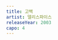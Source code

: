 ```yaml
---
title: 고백
artist: 델리스파이스
releaseYear: 2003
capo: 4
---
```


<ScoreWrapper>
  <ScorePhrase
    phrase={{
      lyrics: ' 중2때까진 늘 첫째 줄에 겨우 160이 됐을 무렵',
      chordList: [
        { name: 'G', position: 0 },
        { name: 'A7', position: 10 },
        { name: 'C', position: 14 },
        { name: 'G', position: 24 },
      ],
    }}
  />
  <ScorePhrase
    phrase={{
      lyrics: ' 쓸만한 녀석들은 모두 다 이미 첫사랑 진행 중',
      chordList: [
        { name: 'G', position: 0 },
        { name: 'A7', position: 10 },
        { name: 'C', position: 16 },
        { name: 'G', position: 26 },
        { name: 'D', position: 30 },
      ],
    }}
  />
  <ScorePhrase
    phrase={{
      lyrics: ' 정말 듣고 싶었던 말이야 물론 2년전 일이지만',
      chordList: [
        { name: 'Em', position: 0 },
        { name: 'A7', position: 11 },
        { name: 'C', position: 18 },
        { name: 'G', position: 26 },
        { name: 'D', position: 30 },
      ],
    }}
  />
  <ScorePhrase
    phrase={{
      lyrics: ' 기뻐야하는 게 당연한데 내 기분은 그게 아냐',
      chordList: [
        { name: 'Em', position: 0 },
        { name: 'A7', position: 10 },
        { name: 'C', position: 16 },
        { name: 'Cm', position: 21 },
        { name: 'G', position: 25 },
      ],
    }}
  />
  <ScorePhrase
    phrase={{
      lyrics: '하지만 미안해 네 넓은 가슴에 묻혀 다른 누구를 생각했었어',
      chordList: [
        { name: 'G', position: 4 },
        { name: 'A7', position: 15 },
        { name: 'C', position: 23 },
        { name: 'G', position: 29 },
      ],
    }}
  />
  <ScorePhrase
    phrase={{
      lyrics: '미안해 너의 손을 잡고 걸을 때에도 떠올렸었어 그 사람을',
      chordList: [
        { name: 'G', position: 4 },
        { name: 'A7', position: 16 },
        { name: 'C', position: 22 },
        { name: 'G', position: 30 },
      ],
    }}
  />
  <ScorePhrase
    phrase={{
      lyrics: ' 널 좋아하면 좋아할수록 상처 입은 날들이 더 많아',
      chordList: [
        { name: 'G', position: 0 },
        { name: 'A7', position: 10 },
        { name: 'C', position: 13 },
        { name: 'G', position: 24 },
      ],
    }}
  />
  <ScorePhrase
    phrase={{
      lyrics: ' 모두가 즐거운 한 때에도 나는 늘 그곳에 없어',
      chordList: [
        { name: 'G', position: 0 },
        { name: 'A7', position: 11 },
        { name: 'C', position: 16 },
        { name: 'G', position: 26 },
        { name: 'D', position: 30 },
      ],
    }}
  />
  <ScorePhrase
    phrase={{
      lyrics: ' 정말 미안한 일을 한걸까 나쁘진 않았었지만',
      chordList: [
        { name: 'Em', position: 0 },
        { name: 'A7', position: 11 },
        { name: 'C', position: 16 },
        { name: 'G', position: 25 },
        { name: 'D', position: 29 },
      ],
    }}
  />
  <ScorePhrase
    phrase={{
      lyrics: ' 친구인 채였다면 오히려 즐거웠을 것만 같아',
      chordList: [
        { name: 'Em', position: 0 },
        { name: 'A7', position: 10 },
        { name: 'C', position: 15 },
        { name: 'Cm', position: 20 },
        { name: 'G', position: 26 },
      ],
    }}
  />
  <ScorePhrase
    phrase={{
      lyrics: '하지만 미안해 네 넓은 가슴에 묻혀 다른 누구를 생각했었어',
      chordList: [
        { name: 'G', position: 4 },
        { name: 'A7', position: 15 },
        { name: 'C', position: 23 },
        { name: 'G', position: 29 },
      ],
    }}
  />
  <ScorePhrase
    phrase={{
      lyrics: '미안해 너의 손을 잡고 걸을 때에도 떠올랐었어 그 사람이',
      chordList: [
        { name: 'G', position: 4 },
        { name: 'A7', position: 16 },
        { name: 'C', position: 22 },
        { name: 'G', position: 30 },
      ],
    }}
  />
  <ScorePhrase
    phrase={{
      chordList: [
        { name: 'G', position: 0 },
        { name: 'A7', position: 8 },
        { name: 'C', position: 16 },
        { name: 'G', position: 24 },
      ],
    }}
  />
  <ScorePhrase
    phrase={{
      chordList: [
        { name: 'G', position: 0 },
        { name: 'A7', position: 8 },
        { name: 'C', position: 16 },
        { name: 'G', position: 24 },
      ],
    }}
  />
  <ScorePhrase
    phrase={{
      lyrics: ' 정말 듣고 싶었던 말이야 물론 2년전 일이지만',
      chordList: [
        { name: 'Em', position: 0 },
        { name: 'A7', position: 11 },
        { name: 'C', position: 16 },
        { name: 'G', position: 25 },
        { name: 'D', position: 29 },
      ],
    }}
  />
  <ScorePhrase
    phrase={{
      lyrics: ' 기뻐야하는 게 당연한데 내 기분은 그게 아냐',
      chordList: [
        { name: 'Em', position: 0 },
        { name: 'A7', position: 10 },
        { name: 'C', position: 16 },
        { name: 'Cm', position: 21 },
        { name: 'G', position: 25 },
      ],
    }}
  />
  <ScorePhrase
    phrase={{
      lyrics: '하지만 미안해 네 넓은 가슴에 묻혀 다른 누구를 생각했었어',
      chordList: [
        { name: 'G', position: 4 },
        { name: 'A7', position: 15 },
        { name: 'C', position: 23 },
        { name: 'G', position: 29 },
      ],
    }}
  />
  <ScorePhrase
    phrase={{
      lyrics: '미안해 너의 손을 잡고 걸을 때에도 떠올렸었어 그 사람을',
      chordList: [
        { name: 'G', position: 4 },
        { name: 'A7', position: 16 },
        { name: 'C', position: 22 },
        { name: 'G', position: 30 },
      ],
    }}
  />
  <ScorePhrase
    phrase={{
      chordList: [
        { name: 'G', position: 0 },
        { name: 'A7', position: 8 },
        { name: 'C', position: 16 },
        { name: 'G', position: 24 },
      ],
    }}
  />
  <ScorePhrase
    phrase={{
      chordList: [
        { name: 'G', position: 0 },
        { name: 'A7', position: 8 },
        { name: 'C', position: 16 },
        { name: 'G', position: 24 },
      ],
    }}
  />
  <ScorePhrase
    phrase={{
      chordList: [
        { name: 'G', position: 0 },
        { name: 'A7', position: 8 },
        { name: 'C', position: 16 },
        { name: 'G', position: 24 },
      ],
    }}
  />
  <ScorePhrase
    phrase={{
      chordList: [
        { name: 'G', position: 0 },
        { name: 'A7', position: 8 },
        { name: 'C', position: 16 },
        { name: 'G', position: 24 },
      ],
    }}
  />
  <ScorePhrase
    phrase={{
      lyrics: '하지만 미안해 네 넓은 가슴에 묻혀 다른 누구를 생각했었어',
      chordList: [
        { name: 'G', position: 4 },
        { name: 'A7', position: 15 },
        { name: 'C', position: 23 },
        { name: 'G', position: 29 },
      ],
    }}
  />
  <ScorePhrase
    phrase={{
      lyrics: '미안해 너의 손을 잡고 걸을 때에도 떠올랐었어 그 사람이',
      chordList: [
        { name: 'G', position: 4 },
        { name: 'A7', position: 16 },
        { name: 'C', position: 22 },
        { name: 'G', position: 30 },
      ],
    }}
  />
  <ScorePhrase
    phrase={{
      lyrics: '라라라라라라라라, 라라라, 라라 라라라, 라라 라라라',
      chordList: [
        { name: 'G', position: 0 },
        { name: 'A7', position: 10 },
        { name: 'C', position: 18 },
        { name: 'G', position: 26 },
      ],
    }}
  />
  <ScorePhrase
    phrase={{
      lyrics: '라라라라라라라라, 라라라, 라라 라라라',
      chordList: [
        { name: 'G', position: 0 },
        { name: 'A7', position: 10 },
        { name: 'C', position: 18 },
        { name: 'G', position: 26 },
      ],
    }}
  />
</ScoreWrapper>
